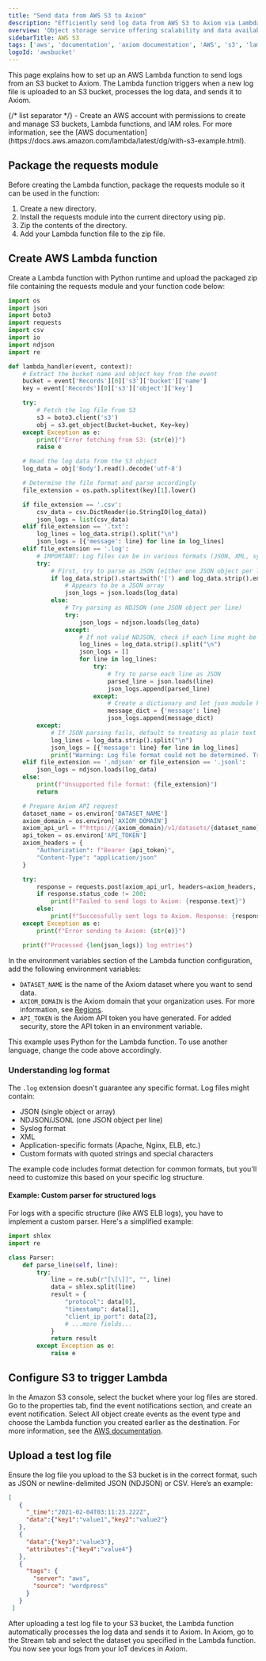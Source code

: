 ```yaml
---
title: "Send data from AWS S3 to Axiom"
description: "Efficiently send log data from AWS S3 to Axiom via Lambda function"
overview: 'Object storage service offering scalability and data availability'
sidebarTitle: AWS S3
tags: ['aws', 'documentation', 'axiom documentation', 'AWS', 's3', 'lambda']
logoId: 'awsbucket'
---
```



This page explains how to set up an AWS Lambda function to send logs from an S3 bucket to Axiom. The Lambda function triggers when a new log file is uploaded to an S3 bucket, processes the log data, and sends it to Axiom.

<AwsDisclaimer />

<Prerequisites />
{/* list separator */}
- Create an AWS account with permissions to create and manage S3 buckets, Lambda functions, and IAM roles. For more information, see the [AWS documentation](https://docs.aws.amazon.com/lambda/latest/dg/with-s3-example.html).

## Package the requests module

Before creating the Lambda function, package the requests module so it can be used in the function:

1. Create a new directory.
2. Install the requests module into the current directory using pip.
3. Zip the contents of the directory.
4. Add your Lambda function file to the zip file.

## Create AWS Lambda function

Create a Lambda function with Python runtime and upload the packaged zip file containing the requests module and your function code below:

```py
import os
import json
import boto3
import requests
import csv
import io
import ndjson
import re

def lambda_handler(event, context):
    # Extract the bucket name and object key from the event
    bucket = event['Records'][0]['s3']['bucket']['name']
    key = event['Records'][0]['s3']['object']['key']

    try:
        # Fetch the log file from S3
        s3 = boto3.client('s3')
        obj = s3.get_object(Bucket=bucket, Key=key)
    except Exception as e:
        print(f"Error fetching from S3: {str(e)}")
        raise e

    # Read the log data from the S3 object
    log_data = obj['Body'].read().decode('utf-8')

    # Determine the file format and parse accordingly
    file_extension = os.path.splitext(key)[1].lower()

    if file_extension == '.csv':
        csv_data = csv.DictReader(io.StringIO(log_data))
        json_logs = list(csv_data)
    elif file_extension == '.txt':
        log_lines = log_data.strip().split("\n")
        json_logs = [{'message': line} for line in log_lines]
    elif file_extension == '.log':
        # IMPORTANT: Log files can be in various formats (JSON, XML, syslog, etc.)
        try:
            # First, try to parse as JSON (either one JSON object per line or a JSON array)
            if log_data.strip().startswith('[') and log_data.strip().endswith(']'):
                # Appears to be a JSON array
                json_logs = json.loads(log_data)
            else:
                # Try parsing as NDJSON (one JSON object per line)
                try:
                    json_logs = ndjson.loads(log_data)
                except:
                    # If not valid NDJSON, check if each line might be JSON
                    log_lines = log_data.strip().split("\n")
                    json_logs = []
                    for line in log_lines:
                        try:
                            # Try to parse each line as JSON
                            parsed_line = json.loads(line)
                            json_logs.append(parsed_line)
                        except:
                            # Create a dictionary and let json module handle the escaping
                            message_dict = {'message': line}
                            json_logs.append(message_dict)
        except:
            # If JSON parsing fails, default to treating as plain text
            log_lines = log_data.strip().split("\n")
            json_logs = [{'message': line} for line in log_lines]
            print("Warning: Log file format could not be determined. Treating as plain text.")
    elif file_extension == '.ndjson' or file_extension == '.jsonl':
        json_logs = ndjson.loads(log_data)
    else:
        print(f"Unsupported file format: {file_extension}")
        return

    # Prepare Axiom API request
    dataset_name = os.environ['DATASET_NAME']
    axiom_domain = os.environ['AXIOM_DOMAIN']
    axiom_api_url = f"https://{axiom_domain}/v1/datasets/{dataset_name}/ingest"
    api_token = os.environ['API_TOKEN']
    axiom_headers = {
        "Authorization": f"Bearer {api_token}",
        "Content-Type": "application/json"
    }

    try:
        response = requests.post(axiom_api_url, headers=axiom_headers, json=json_logs)
        if response.status_code != 200:
            print(f"Failed to send logs to Axiom: {response.text}")
        else:
            print(f"Successfully sent logs to Axiom. Response: {response.text}")
    except Exception as e:
        print(f"Error sending to Axiom: {str(e)}")

    print(f"Processed {len(json_logs)} log entries")
```

In the environment variables section of the Lambda function configuration, add the following environment variables:

- `DATASET_NAME` is the name of the Axiom dataset where you want to send data.
- `AXIOM_DOMAIN` is the Axiom domain that your organization uses. For more information, see [Regions](/reference/regions).
- `API_TOKEN` is the Axiom API token you have generated. For added security, store the API token in an environment variable.

<CallOut kind="info">
This example uses Python for the Lambda function. To use another language, change the code above accordingly.
</CallOut>

### Understanding log format

The `.log` extension doesn't guarantee any specific format. Log files might contain:

- JSON (single object or array)
- NDJSON/JSONL (one JSON object per line)
- Syslog format
- XML
- Application-specific formats (Apache, Nginx, ELB, etc.)
- Custom formats with quoted strings and special characters

The example code includes format detection for common formats, but you'll need to customize this based on your specific log structure.

#### Example: Custom parser for structured logs
For logs with a specific structure (like AWS ELB logs), you have to implement a custom parser. Here's a simplified example:

```py
import shlex
import re 

class Parser:
    def parse_line(self, line):
        try:
            line = re.sub(r"[\[\]]", "", line)
            data = shlex.split(line)
            result = {
                "protocol": data[0],
                "timestamp": data[1],
                "client_ip_port": data[2],
                # ...more fields...
            }
            return result
        except Exception as e:
            raise e
```

## Configure S3 to trigger Lambda

In the Amazon S3 console, select the bucket where your log files are stored. Go to the properties tab, find the event notifications section, and create an event notification. Select All object create events as the event type and choose the Lambda function you created earlier as the destination. For more information, see the [AWS documentation](https://docs.aws.amazon.com/lambda/latest/dg/with-s3-example.html).

## Upload a test log file

Ensure the log file you upload to the S3 bucket is in the correct format, such as JSON or newline-delimited JSON (NDJSON) or CSV. Here’s an example:

```json
[
   {
     "_time":"2021-02-04T03:11:23.222Z",
     "data":{"key1":"value1","key2":"value2"}
   },
   {
     "data":{"key3":"value3"},
     "attributes":{"key4":"value4"}
   },
   {
     "tags": {
       "server": "aws",
       "source": "wordpress"
     }
   }
 ]
```

After uploading a test log file to your S3 bucket, the Lambda function automatically processes the log data and sends it to Axiom. In Axiom, go to the Stream tab and select the dataset you specified in the Lambda function. You now see your logs from your IoT devices in Axiom.
